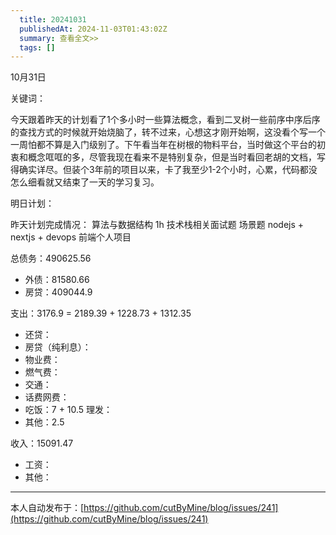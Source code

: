```yaml
---
  title: 20241031
  publishedAt: 2024-11-03T01:43:02Z
  summary: 查看全文>>
  tags: []
---
```


10月31日 

关键词：

今天跟着昨天的计划看了1个多小时一些算法概念，看到二叉树一些前序中序后序的查找方式的时候就开始烧脑了，转不过来，心想这才刚开始啊，这没看个写一个一周怕都不算是入门级别了。下午看当年在树根的物料平台，当时做这个平台的初衷和概念哐哐的多，尽管我现在看来不是特别复杂，但是当时看回老胡的文档，写得确实详尽。但装个3年前的项目以来，卡了我至少1-2个小时，心累，代码都没怎么细看就又结束了一天的学习复习。

明日计划：


昨天计划完成情况：
算法与数据结构  1h
技术栈相关面试题
场景题
nodejs + nextjs + devops
前端个人项目

总债务：490625.56
- 外债：81580.66
- 房贷：409044.9

支出：3176.9 = 2189.39 + 1228.73 + 1312.35
- 还贷：
- 房贷（纯利息）：
- 物业费：
- 燃气费：
- 交通：
- 话费网费：
- 吃饭：7 + 10.5
 理发：
- 其他：2.5

收入：15091.47
- 工资：
- 其他：


---
本人自动发布于：[https://github.com/cutByMine/blog/issues/241](https://github.com/cutByMine/blog/issues/241)
